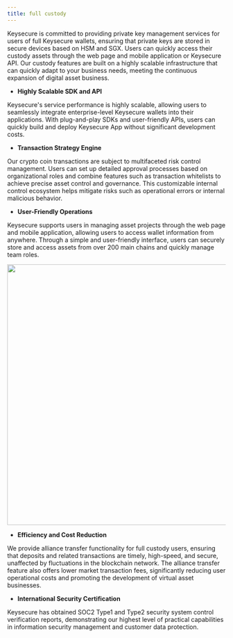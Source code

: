 ```yaml
---
title: full custody
---
```


Keysecure is committed to providing private key management services for users of full Keysecure wallets, ensuring that private keys are stored in secure devices based on HSM and SGX. Users can quickly access their custody assets through the web page and mobile application or Keysecure API. Our custody features are built on a highly scalable infrastructure that can quickly adapt to your business needs, meeting the continuous expansion of digital asset business.

* **Highly Scalable SDK and API**

Keysecure's service performance is highly scalable, allowing users to seamlessly integrate enterprise-level Keysecure wallets into their applications. With plug-and-play SDKs and user-friendly APIs, users can quickly build and deploy Keysecure App without significant development costs.

* **Transaction Strategy Engine**

Our crypto coin transactions are subject to multifaceted risk control management. Users can set up detailed approval processes based on organizational roles and combine features such as transaction whitelists to achieve precise asset control and governance. This customizable internal control ecosystem helps mitigate risks such as operational errors or internal malicious behavior.


* **User-Friendly Operations**

Keysecure supports users in managing asset projects through the web page and mobile application, allowing users to access wallet information from anywhere. Through a simple and user-friendly interface, users can securely store and access assets from over 200 main chains and quickly manage team roles.

<div className="w-full flex items-center justify-center">
    <img src="/images/introduction/quantuoguan1en.png" width="600"/>
</div>

* **Efficiency and Cost Reduction**

We provide alliance transfer functionality for full custody users, ensuring that deposits and related transactions are timely, high-speed, and secure, unaffected by fluctuations in the blockchain network. The alliance transfer feature also offers lower market transaction fees, significantly reducing user operational costs and promoting the development of virtual asset businesses.

* **International Security Certification**

Keysecure has obtained SOC2 Type1 and Type2 security system control verification reports, demonstrating our highest level of practical capabilities in information security management and customer data protection.
